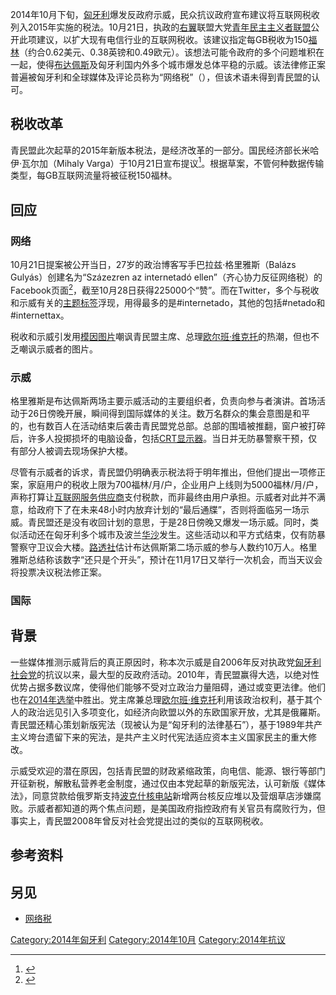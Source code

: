 2014年10月下旬，[[匈牙利|匈牙利]]爆发反政府示威，民众抗议政府宣布建议将互联网税收列入2015年实施的税法。10月21日，执政的[[右派|右翼]]联盟大党[[青年民主主义者联盟|青年民主主义者联盟]]公开此项建议，以扩大现有电信行业的互联网税收。该建议指定每GB税收为150[[福林|福林]]（约合0.62美元、0.38英镑和0.49欧元）。该想法可能令政府的多个问题堆积在一起，使得[[布达佩斯|布达佩斯]]及匈牙利国内外多个城市爆发总体平稳的示威。该法律修正案普遍被匈牙利和全球媒体及评论员称为“网络税”（{{lang-hu|internetadó}}），但该术语未得到青民盟的认可。

== 税收改革 ==
青民盟此次起草的2015年新版本税法，是经济改革的一部分。国民经济部长米哈伊·瓦尔加（Mihaly Varga）于10月21日宣布提议<ref name=Investor.hu>{{cite web|url=http://www.investor.hu/news/trading/20141021-jon-az-internenetado.html|title=Jön az internenetadó ''(sic)''|trans_title=Here's the internet tax|date=October 21, 2014|work=Investor.hu|language=hu|archiveurl=https://web.archive.org/web/20150924035730/http://www.investor.hu/news/trading/20141021-jon-az-internenetado.html|archivedate=2015-09-24|accessdate=2014-11-01|dead-url=no}}</ref>。根据草案，不管何种数据传输类型，每GB互联网流量将被征税150福林。

== 回应 ==
=== 网络 ===
10月21日提案被公开当日，27岁的政治博客写手巴拉兹·格里雅斯（Balázs Gulyás）创建名为“Százezren az internetadó ellen”（齐心协力反征网络税）的Facebook页面<ref name=EuronewsHungary>{{cite web|url=http://hu.euronews.com/2014/10/28/interview-with-organizer-of-budapest-protest/|title=Kicsoda Gulyás Balázs, a netadó elleni tüntetés szervezője?|trans_title=Who is Balázs Gulyás, the organizer of the protest against the tax?|date=October 28, 2014|work=Euronews Hungary|language=hu|archiveurl=https://web.archive.org/web/20141101151420/http://hu.euronews.com/2014/10/28/interview-with-organizer-of-budapest-protest|archivedate=2014-11-01|accessdate=2014-11-01|dead-url=no}}</ref>，截至10月28日获得225000个“赞”。而在Twitter，多个与税收和示威有关的[[主题标签|主题标签]]浮现，用得最多的是#internetado，其他的包括#netado和#internettax。

税收和示威引发用[[网络爆发|模因图片]]嘲讽青民盟主席、总理[[欧尔班·维克托|欧尔班·维克托]]的热潮，但也不乏嘲讽示威者的图片。

=== 示威 ===
格里雅斯是布达佩斯两场主要示威活动的主要组织者，负责向参与者演讲。首场活动于26日傍晚开展，瞬间得到国际媒体的关注。数万名群众的集会意图是和平的，也有数百人在活动结束后袭击青民盟党总部。总部的围墙被推翻，窗户被打碎后，许多人投掷损坏的电脑设备，包括[[CRT显示器|CRT显示器]]。当日并无防暴警察干预，仅有部分人被调去现场保护大楼。

尽管有示威者的诉求，青民盟仍明确表示税法将于明年推出，但他们提出一项修正案，家庭用户的税收上限为700福林/月/户，企业用户上线则为5000福林/月/户，声称打算让[[ISP|互联网服务供应商]]支付税款，而非最终由用户承担。示威者对此并不满意，给政府下了在未来48小时内放弃计划的“最后通牒”，否则将面临另一场示威。青民盟还是没有收回计划的意思，于是28日傍晚又爆发一场示威。同时，类似活动还在匈牙利多个城市及波兰[[华沙|华沙]]发生。这些活动以和平方式结束，仅有防暴警察守卫议会大楼。[[路透社|路透社]]估计布达佩斯第二场示威的参与人数约10万人。格里雅斯总结称该数字“还只是个开头”，预计在11月17日又举行一次机会，而当天议会将投票决议税法修正案。

=== 国际 ===

== 背景 ==
一些媒体推测示威背后的真正原因时，称本次示威是自2006年反对执政党[[匈牙利社会党|匈牙利社会党]]的抗议以来，最大型的反政府活动。2010年，青民盟赢得大选，以绝对性优势占据多数议席，使得他们能够不受对立政治力量阻碍，通过或变更法律。他们也在[[2014年匈牙利议会选举|2014年选举]]中胜出。党主席兼总理[[欧尔班·维克托|欧尔班·维克托]]利用该政治权利，基于其个人的政治远见引入多项变化，如经济向欧盟以外的东欧国家开放，尤其是俄羅斯。青民盟还精心策划新版宪法（现被认为是“匈牙利的法律基石”），基于1989年共产主义垮台遗留下来的宪法，是共产主义时代宪法适应资本主义国家民主的重大修改。

示威受欢迎的潜在原因，包括青民盟的财政紧缩政策，向电信、能源、银行等部门开征新税，解散私营养老金制度，通过仅由本党起草的新版宪法，认可新版《媒体法》，同意贷款给俄罗斯支持[[波克什核电站|波克什核电站]]新增两台核反应堆以及营烟草店涉嫌腐败。示威者都知道的两个焦点问题，是美国政府指控政府有关官员有腐败行为，但事实上，青民盟2008年曾反对社会党提出过的类似的互联网税收。

== 参考资料 ==
{{reflist}}
== 另见 ==
*[[网络税|网络税]]

[[Category:2014年匈牙利|Category:2014年匈牙利]]
[[Category:2014年10月|Category:2014年10月]]
[[Category:2014年抗议|Category:2014年抗议]]